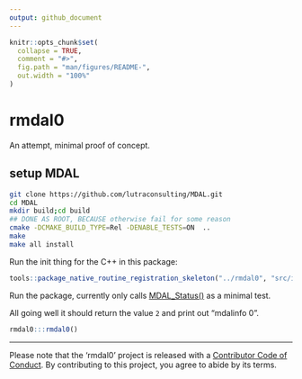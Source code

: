 ```yaml
---
output: github_document
---
```


<!-- README.md is generated from README.Rmd. Please edit that file -->

```r
knitr::opts_chunk$set(
  collapse = TRUE,
  comment = "#>",
  fig.path = "man/figures/README-",
  out.width = "100%"
)
```
# rmdal0

An attempt, minimal proof of concept. 


## setup MDAL

```bash
git clone https://github.com/lutraconsulting/MDAL.git
cd MDAL
mkdir build;cd build
## DONE AS ROOT, BECAUSE otherwise fail for some reason
cmake -DCMAKE_BUILD_TYPE=Rel -DENABLE_TESTS=ON  ..
make
make all install
```

Run the init thing for the C++ in this package: 

```r
tools::package_native_routine_registration_skeleton("../rmdal0", "src/init.c",character_only = FALSE)
```

Run the package, currently only calls [MDAL_Status()](https://github.com/lutraconsulting/MDAL/blob/0.3.3/mdal/mdal.cpp) as a minimal test. 

All going well it should return the value `2` and print out "mdalinfo 0". 

```r
rmdal0:::rmdal0()
```

---
Please note that the 'rmdal0' project is released with a
  [Contributor Code of Conduct](https://github.com/mdsumner/rmdal0/blob/master/CODE_OF_CONDUCT.md).
  By contributing to this project, you agree to abide by its terms.
